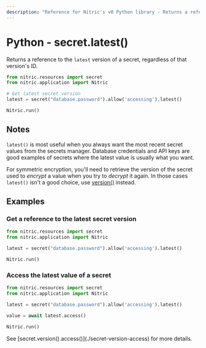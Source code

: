 ```yaml
---
description: "Reference for Nitric's v0 Python library - Returns a reference to the latest version of a secret, regardless of that version's ID."
---
```


# Python - secret.latest()

Returns a reference to the `latest` version of a secret, regardless of that version's ID.

```python
from nitric.resources import secret
from nitric.application import Nitric

# Get latest secret version
latest = secret("database.password").allow('accessing').latest()

Nitric.run()
```

## Notes

`latest()` is most useful when you always want the most recent secret values from the secrets manager. Database credentials and API keys are good examples of secrets where the latest value is usually what you want.

For symmetric encryption, you'll need to retrieve the version of the secret used to _encrypt_ a value when you try to _decrypt_ it again. In those cases `latest()` isn't a good choice, use [version()](./secret-version) instead.

## Examples

### Get a reference to the latest secret version

```python
from nitric.resources import secret
from nitric.application import Nitric

latest = secret("database.password").allow('accessing').latest()

Nitric.run()
```

### Access the latest value of a secret

```python
from nitric.resources import secret
from nitric.application import Nitric

latest = secret("database.password").allow('accessing').latest()

value = await latest.access()

Nitric.run()
```

<Note>
  See [secret.version().access()](./secret-version-access) for more details.
</Note>
